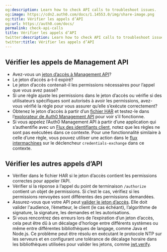 ```yaml
---
og:description: Learn how to check API calls to troubleshoot issues.
og:image: https://cdn2.auth0.com/docs/1.14553.0/img/share-image.png
og:title: Vérifier les appels d’API
og:url: https://auth0.com/docs/
permalink: check-api-calls
title: Vérifier les appels d’API
twitter:description: Learn how to check API calls to troubleshoot issues.
twitter:title: Vérifier les appels d’API
---
```


## Vérifier les appels de Management API

* Avez-vous un [jeton d’accès à Management API](/security/tokens/access-tokens/management-api-access-tokens)?
* Le jeton d’accès a-t-il expiré?
* Le jeton d’accès contenait-il les permissions nécessaires pour l’appel que vous avez passé?
* Si une règle ajuste les permissions dans le jeton d’accès ou vérifie si des utilisateurs spécifiques sont autorisés à avoir les permissions, avez-vous vérifié la règle pour vous assurer qu’elle s’exécute correctement?
* Obtenez le jeton d’accès à partir d’un [fichier HAR](/troubleshoot/tools/generate-and-analyze-har-files) et testez-le dans l’[explorateur de Auth0 Management API](/api/management/v2/) pour voir s’il fonctionne.
* Si vous appelez l’Auth0 Management API à partir d’une application qui s’authentifie avec un [Flux des identifiants client](/login/flows/client-credentials-flow), notez que les règles ne sont pas exécutées dans ce contexte. Pour une fonctionnalité similaire à celle d’une règle, vous pouvez utiliser une action dans le [flux intermachines](/actions/explore-triggers/machine-to-machine-trigger) sur le déclencheur `credentials-exchange` dans ce contexte.

## Vérifier les autres appels d’API

* Vérifier dans le fichier HAR si le jeton d’accès contient les permissions correctes pour appeler l’API.
* Vérifier si la réponse à l’appel du point de terminaison `/authorize` contient un objet de permissions. Si c’est le cas, vérifiez si les permissions renvoyées sont différentes des permissions demandées.
* Assurez-vous que votre API peut [valider le jeton d’accès](/security/tokens/access-tokens/validate-access-tokens).  Elle doit valider l'audience, l’émetteur, le client (le cas échéant), l’algorithme de signature, la signature, les demandes et les autorisations.
* Si vous rencontrez des erreurs lors de l’expiration d’un jeton d’accès, cela peut être dû à un décalage d’horloge entre différents systèmes ou même entre différentes bibliothèques de langage, comme Java et Node.js.  Ce problème peut être résolu en exécutant le protocole NTP sur les serveurs et en configurant une tolérance de décalage horaire dans les bibliothèques utilisées pour valider les jetons, comme [jwt.verify](https://github.com/auth0/node-jsonwebtoken#jwtverifytoken-secretorpublickey-options-callback).